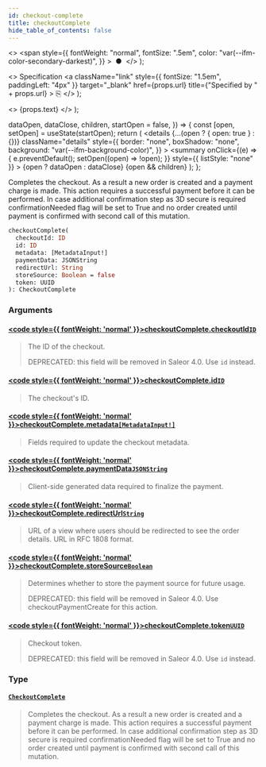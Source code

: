 ```yaml
---
id: checkout-complete
title: checkoutComplete
hide_table_of_contents: false
---
```


  <>
    <span
      style={{
        fontWeight: "normal",
        fontSize: ".5em",
        color: "var(--ifm-color-secondary-darkest)",
      }}
    >
      &nbsp;●&nbsp;
    </span>
  </>
);

  <>
    Specification
    <a
      className="link"
      style={{ fontSize: "1.5em", paddingLeft: "4px" }}
      target="\_blank"
      href={props.url}
      title={"Specified by " + props.url}
    >
      ⎘
    </a>
  </>
);

  <>
    <span className={props.class}>{props.text}</span>
  </>
);


  dataOpen,
  dataClose,
  children,
  startOpen = false,
}) => {
  const [open, setOpen] = useState(startOpen);
  return (
    <details
      {...(open ? { open: true } : {})}
      className="details"
      style={{
        border: "none",
        boxShadow: "none",
        background: "var(--ifm-background-color)",
      }}
    >
      <summary
        onClick={(e) => {
          e.preventDefault();
          setOpen((open) => !open);
        }}
        style={{ listStyle: "none" }}
      >
        {open ? dataOpen : dataClose}
      </summary>
      {open && children}
    </details>
  );
};

Completes the checkout. As a result a new order is created and a payment charge is made. This action requires a successful payment before it can be performed. In case additional confirmation step as 3D secure is required confirmationNeeded flag will be set to True and no order created until payment is confirmed with second call of this mutation.

```graphql
checkoutComplete(
  checkoutId: ID
  id: ID
  metadata: [MetadataInput!]
  paymentData: JSONString
  redirectUrl: String
  storeSource: Boolean = false
  token: UUID
): CheckoutComplete
```

### Arguments

#### [<code style={{ fontWeight: 'normal' }}>checkoutComplete.<b>checkoutId</b></code>](#)<Bullet />[`ID`](../../../api-storefront/miscellaneous/scalars/id) <Badge class="badge badge--secondary" text="scalar"/>

> The ID of the checkout.
>
> DEPRECATED: this field will be removed in Saleor 4.0. Use `id` instead.

#### [<code style={{ fontWeight: 'normal' }}>checkoutComplete.<b>id</b></code>](#)<Bullet />[`ID`](../../../api-storefront/miscellaneous/scalars/id) <Badge class="badge badge--secondary" text="scalar"/>

> The checkout's ID.
>
> <Badge text="Added in Saleor 3.4" class="secondary margin-bottom--sm" />

#### [<code style={{ fontWeight: 'normal' }}>checkoutComplete.<b>metadata</b></code>](#)<Bullet />[`[MetadataInput!]`](../../../api-storefront/miscellaneous/inputs/metadata-input) <Badge class="badge badge--secondary" text="list"/> <Badge class="badge badge--secondary" text="input"/>

> Fields required to update the checkout metadata.
>
> <Badge text="Added in Saleor 3.8" class="secondary margin-bottom--sm" />

#### [<code style={{ fontWeight: 'normal' }}>checkoutComplete.<b>paymentData</b></code>](#)<Bullet />[`JSONString`](../../../api-storefront/miscellaneous/scalars/jsonstring) <Badge class="badge badge--secondary" text="scalar"/>

> Client-side generated data required to finalize the payment.

#### [<code style={{ fontWeight: 'normal' }}>checkoutComplete.<b>redirectUrl</b></code>](#)<Bullet />[`String`](../../../api-storefront/miscellaneous/scalars/string) <Badge class="badge badge--secondary" text="scalar"/>

> URL of a view where users should be redirected to see the order details. URL in RFC 1808 format.

#### [<code style={{ fontWeight: 'normal' }}>checkoutComplete.<b>storeSource</b></code>](#)<Bullet />[`Boolean`](../../../api-storefront/miscellaneous/scalars/boolean) <Badge class="badge badge--secondary" text="scalar"/>

> Determines whether to store the payment source for future usage.
>
> DEPRECATED: this field will be removed in Saleor 4.0. Use checkoutPaymentCreate for this action.

#### [<code style={{ fontWeight: 'normal' }}>checkoutComplete.<b>token</b></code>](#)<Bullet />[`UUID`](../../../api-storefront/miscellaneous/scalars/uuid) <Badge class="badge badge--secondary" text="scalar"/>

> Checkout token.
>
> DEPRECATED: this field will be removed in Saleor 4.0. Use `id` instead.

### Type

#### [`CheckoutComplete`](../../../api-storefront/checkout/objects/checkout-complete) <Badge class="badge badge--secondary" text="object"/>

> Completes the checkout. As a result a new order is created and a payment charge is made. This action requires a successful payment before it can be performed. In case additional confirmation step as 3D secure is required confirmationNeeded flag will be set to True and no order created until payment is confirmed with second call of this mutation.
